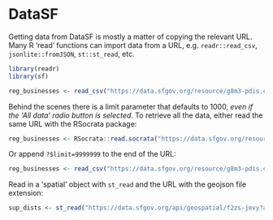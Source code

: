 # DataSF

Getting data from DataSF is mostly a matter of copying the relevant URL. Many R 'read' functions can import data from a URL, e.g. `readr::read_csv`, `jsonlite::fromJSON`, `st::st_read`, etc.

```r
library(readr)
library(sf)

reg_businesses <- read_csv("https://data.sfgov.org/resource/g8m3-pdis.csv")
```

::: callout-warning
Behind the scenes there is a limit parameter that defaults to 1000, *even if the 'All data' radio button is selected.* To retrieve all the data, either read the same URL with the RSocrata package:\

```r
reg_businesses <- RSocrata::read.socrata("https://data.sfgov.org/resource/g8m3-pdis.csv")
```

Or append `?$limit=9999999` to the end of the URL:

```r
reg_businesses <- read_csv("https://data.sfgov.org/resource/g8m3-pdis.csv?$limit=9999999")
```
:::

Read in a 'spatial' object with `st_read` and the URL with the geojson file extension:

```r
sup_dists <- st_read("https://data.sfgov.org/api/geospatial/f2zs-jevy?accessType=DOWNLOAD&method=export&format=GeoJSON")
```
